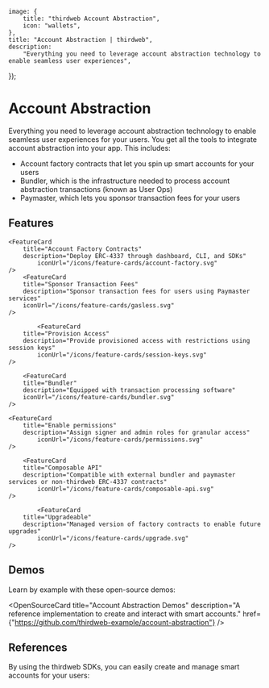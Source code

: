
	image: {
		title: "thirdweb Account Abstraction",
		icon: "wallets",
	},
	title: "Account Abstraction | thirdweb",
	description:
		"Everything you need to leverage account abstraction technology to enable seamless user experiences",
});

# Account Abstraction

Everything you need to leverage account abstraction technology to enable seamless user experiences for your users. You get all the tools to integrate account abstraction into your app. This includes:

- Account factory contracts that let you spin up smart accounts for your users
- Bundler, which is the infrastructure needed to process account abstraction transactions (known as User Ops)
- Paymaster, which lets you sponsor transaction fees for your users

## Features

<div
	className="my-4 grid gap-2 md:grid-cols-2 lg:grid-cols-2 "
>
	<FeatureCard
		title="Execute Transactions"
		description="Enable exchange of native currencies and NFTs to smart account"
		iconUrl="/icons/feature-cards/transactions.svg"
	/>

    <FeatureCard
    	title="Account Factory Contracts"
    	description="Deploy ERC-4337 through dashboard, CLI, and SDKs"
			iconUrl="/icons/feature-cards/account-factory.svg"
    />
		<FeatureCard
		title="Sponsor Transaction Fees"
		description="Sponsor transaction fees for users using Paymaster services"
		iconUrl="/icons/feature-cards/gasless.svg"
	/>
	
		    <FeatureCard
    	title="Provision Access"
    	description="Provide provisioned access with restrictions using session keys"
			iconUrl="/icons/feature-cards/session-keys.svg"
    />

		<FeatureCard
		title="Bundler"
		description="Equipped with transaction processing software"
		iconUrl="/icons/feature-cards/bundler.svg"
	/>

    <FeatureCard
    	title="Enable permissions"
    	description="Assign signer and admin roles for granular access"
			iconUrl="/icons/feature-cards/permissions.svg"
    />

	    <FeatureCard
    	title="Composable API"
    	description="Compatible with external bundler and paymaster services or non-thirdweb ERC-4337 contracts"
			iconUrl="/icons/feature-cards/composable-api.svg"
    />

		    <FeatureCard
    	title="Upgradeable"
    	description="Managed version of factory contracts to enable future upgrades"
			iconUrl="/icons/feature-cards/upgrade.svg"
    />

</div>


## Demos

Learn by example with these open-source demos:

<OpenSourceCard
	title="Account Abstraction Demos"
	description="A reference implementation to create and interact with smart accounts."
	href={"https://github.com/thirdweb-example/account-abstraction"}
/>

## References

By using the thirdweb SDKs, you can easily create and manage smart accounts for your users:

<Grid>
	<SDKCard href="/typescript/v5" title="TypeScript" icon={TypeScriptIcon} />
	<SDKCard href="/unity" title="Unity" icon={UnityIcon} />
</Grid>
